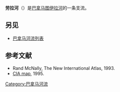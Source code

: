 {{Infobox River 
  | river_name      = 劳拉河<br>Lara River
  | image_name      = 
  | image_size      = 
  | caption         = 
  | origin          =  
  | mouth           = 
  | basin_countries = [[巴拿马|巴拿马]]
  | length          = 
  | elevation       = 
  | mouth_elevation = 
  | discharge       = 
  | watershed       = 
}}
'''劳拉河'''（{{lang-es|Río Lara}}）是[[巴拿马|巴拿马]][[图伊拉河|图伊拉河]]的一条支流。

==另见==
*[[巴拿马河流列表|巴拿马河流列表]]

==参考文献==
* Rand McNally, The New International Atlas, 1993.
*[[:Image:Panama_relief_1995.jpg|CIA map]], 1995.


{{Panama-geo-stub}}
[[Category:巴拿马河流|Category:巴拿马河流]]